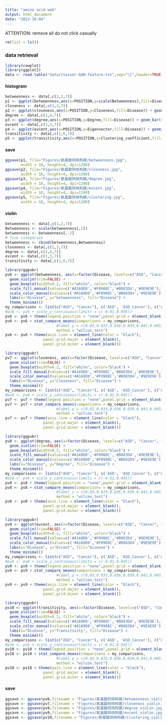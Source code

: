 ---
title: "amino acid web"
output: html_document
date: "2023-10-04"
---
ATTENTION: remove all
do not click casually
```{r}
rm(list = ls())
```


### data retrieval
```{r}
library(cowplot)
library(ggplot2)
data <- read.table("data/itasser-AAN-feature.txt",sep="\t",header=TRUE)
```

#### histogram
```{r}
betweenness <- data[,c(1,2,7)]
p1 <- ggplot(betweenness,aes(x=POSITION,y=scale(Betweenness),fill=Disease)) + geom_bar(stat = 'identity',width = 2)+xlab("Residues")+ylab("Betweenness")+ theme_cowplot() + theme(legend.position="none") + scale_fill_manual(values=c('#A1A9D0','#F0988C','#B883D4','#9E9E9E'))
closeness <- data[,c(1,3,7)]
p2 <- ggplot(closeness,aes(x=POSITION,y=Closeness,fill=Disease)) + geom_bar(stat = 'identity',width = 2)+xlab("Residues")+ylab("Closeness")+ theme_cowplot() + theme(legend.position="none") + scale_fill_manual(values=c('#A1A9D0','#F0988C','#B883D4','#9E9E9E'))
degree <- data[,c(1,4,7)]
p3 <- ggplot(degree,aes(x=POSITION,y=Degree,fill=Disease)) + geom_bar(stat = 'identity',width = 2)+xlab("Residues")+ylab("Degree")+ theme_cowplot() + theme(legend.position="none") + scale_fill_manual(values=c('#A1A9D0','#F0988C','#B883D4','#9E9E9E'))
evcent <- data[,c(1,5,7)]
p4 <- ggplot(evcent,aes(x=POSITION,y=Eigenvector,fill=Disease)) + geom_bar(stat = 'identity',width = 2)+xlab("Residues")+ylab("Eigenvector")+ theme_cowplot() + theme(legend.position="none") + scale_fill_manual(values=c('#A1A9D0','#F0988C','#B883D4','#9E9E9E'))
transitivity <- data[,c(1,6,7)]
p5 <- ggplot(transitivity,aes(x=POSITION,y=Clustering_coefficient,fill=Disease)) + geom_bar(stat = 'identity',width = 2)+xlab("Residues")+ylab("Clustering coefficient")+ theme_cowplot() + theme(legend.position="none") + scale_fill_manual(values=c('#A1A9D0','#F0988C','#B883D4','#9E9E9E'))
```

#### save
```{r}
ggsave(p1, file="Figures/氨基酸网络构建/betweenness.jpg", 
       width = 18, height=4, dpi=1200)
ggsave(p2, file="Figures/氨基酸网络构建/closeness.jpg", 
       width = 18, height=4, dpi=1200)
ggsave(p3, file="Figures/氨基酸网络构建/degree.jpg", 
       width = 18, height=4, dpi=1200)
ggsave(p4, file="Figures/氨基酸网络构建/evcent.jpg", 
       width = 18, height=4, dpi=1200)
ggsave(p5, file="Figures/氨基酸网络构建/clustering.jpg", 
       width = 18, height=4, dpi=1200)
```

#### violin
```{r}
betweenness <- data[,c(1,2,7)]
Betweenness <- scale(betweenness[,2])
betweenness <- betweenness[,-2]
# five categories
betweenness <- cbind(betweenness,Betweenness)
closeness <- data[,c(1,3,7)]
degree <- data[,c(1,4,7)]
evcent <- data[,c(1,5,7)]
transitivity <- data[,c(1,6,7)]
```

```{r}
library(ggpubr)
pv6 <- ggplot(betweenness, aes(x=factor(Disease, levels=c("ASD", "Cancer", "ASD_Cancer", "Control")), y=Betweenness, fill = Disease, color = Disease)) +
  geom_violin(trim=FALSE) +
  geom_boxplot(width=0.2, fill="white", color="black") +
  scale_fill_manual(values=c('#A1A9D0','#F0988C','#B883D4','#9E9E9E'),limits=c("ASD", "Cancer", 'ASD_Cancer', 'Control')) +
  scale_color_manual(values=c('#A1A9D0','#F0988C','#B883D4','#9E9E9E'),limits=c("ASD", "Cancer", 'ASD_Cancer', 'Control')) +
  labs(x="Disease", y="betweenness", fill="Disease") +
  theme_minimal()
my_comparisons <- list(c("ASD", "Cancer"), c('ASD', 'ASD_Cancer'), c("ASD", "Control"), c( 'Cancer','ASD_Cancer'), c('Cancer', 'Control'), c('ASD_Cancer','Control'))
#pv6 <- pv6 + scale_y_continuous(limits = c(-0.01,0.045))
pv6 <- pv6 + theme(legend.position = "none",panel.grid = element_blank())
pv6 <- pv6 + stat_compare_means(comparisons = my_comparisons,
                       #label.y = c(0.03,0.033,0.036,0.039,0.042,0.045),
                       method = "wilcox.test")
pv6 <- pv6 + theme(axis.line = element_line(color = "black"),
                 panel.grid.major = element_blank(),
                 panel.grid.minor = element_blank())

```

```{r}
library(ggpubr)
pv7 <- ggplot(closeness, aes(x=factor(Disease, levels=c("ASD", "Cancer", "ASD_Cancer", "Control")), y=Closeness, fill = Disease, color = Disease)) +
  geom_violin(trim=FALSE) +
  geom_boxplot(width=0.2, fill="white", color="black") +
  scale_fill_manual(values=c('#A1A9D0','#F0988C','#B883D4','#9E9E9E'),limits=c("ASD", "Cancer", 'ASD_Cancer', 'Control')) +
  scale_color_manual(values=c('#A1A9D0','#F0988C','#B883D4','#9E9E9E'),limits=c("ASD", "Cancer", 'ASD_Cancer', 'Control')) +
  labs(x="Disease", y="Closeness", fill="Disease") +
  theme_minimal()
my_comparisons <- list(c("ASD", "Cancer"), c('ASD', 'ASD_Cancer'), c("ASD", "Control"), c( 'Cancer','ASD_Cancer'), c('Cancer', 'Control'), c('ASD_Cancer','Control'))
#pv6 <- pv6 + scale_y_continuous(limits = c(-0.01,0.045))
pv7 <- pv7 + theme(legend.position = "none",panel.grid = element_blank())
pv7 <- pv7 + stat_compare_means(comparisons = my_comparisons,
                       #label.y = c(0.03,0.033,0.036,0.039,0.042,0.045),
                       method = "wilcox.test")
pv7 <- pv7 + theme(axis.line = element_line(color = "black"),
                 panel.grid.major = element_blank(),
                 panel.grid.minor = element_blank())

```

```{r}
library(ggpubr)
pv8 <- ggplot(degree, aes(x=factor(Disease, levels=c("ASD", "Cancer", "ASD_Cancer", "Control")), y=Degree, fill = Disease, color = Disease)) +
  geom_violin(trim=FALSE) +
  geom_boxplot(width=0.2, fill="white", color="black") +
  scale_fill_manual(values=c('#A1A9D0','#F0988C','#B883D4','#9E9E9E'),limits=c("ASD", "Cancer", 'ASD_Cancer', 'Control')) +
  scale_color_manual(values=c('#A1A9D0','#F0988C','#B883D4','#9E9E9E'),limits=c("ASD", "Cancer", 'ASD_Cancer', 'Control')) +
  labs(x="Disease", y="Degree", fill="Disease") +
  theme_minimal()
my_comparisons <- list(c("ASD", "Cancer"), c('ASD', 'ASD_Cancer'), c("ASD", "Control"), c( 'Cancer','ASD_Cancer'), c('Cancer', 'Control'), c('ASD_Cancer','Control'))
#pv6 <- pv6 + scale_y_continuous(limits = c(-0.01,0.045))
pv8 <- pv8 + theme(legend.position = "none",panel.grid = element_blank())
pv8 <- pv8 + stat_compare_means(comparisons = my_comparisons,
                       #label.y = c(0.03,0.033,0.036,0.039,0.042,0.045),
                       method = "wilcox.test")
pv8 <- pv8 + theme(axis.line = element_line(color = "black"),
                 panel.grid.major = element_blank(),
                 panel.grid.minor = element_blank())

```

```{r}
library(ggpubr)
pv9 <- ggplot(evcent, aes(x=factor(Disease, levels=c("ASD", "Cancer", "ASD_Cancer", "Control")), y=Eigenvector, fill = Disease, color = Disease)) +
  geom_violin(trim=FALSE) +
  geom_boxplot(width=0.2, fill="white", color="black") +
  scale_fill_manual(values=c('#A1A9D0','#F0988C','#B883D4','#9E9E9E'),limits=c("ASD", "Cancer", 'ASD_Cancer', 'Control')) +
  scale_color_manual(values=c('#A1A9D0','#F0988C','#B883D4','#9E9E9E'),limits=c("ASD", "Cancer", 'ASD_Cancer', 'Control')) +
  labs(x="Disease", y="Evcent", fill="Disease") +
  theme_minimal()
my_comparisons <- list(c("ASD", "Cancer"), c('ASD', 'ASD_Cancer'), c("ASD", "Control"), c( 'Cancer','ASD_Cancer'), c('Cancer', 'Control'), c('ASD_Cancer','Control'))
#pv6 <- pv6 + scale_y_continuous(limits = c(-0.01,0.045))
pv9 <- pv9 + theme(legend.position = "none",panel.grid = element_blank())
pv9 <- pv9 + stat_compare_means(comparisons = my_comparisons,
                       #label.y = c(0.03,0.033,0.036,0.039,0.042,0.045),
                       method = "wilcox.test")
pv9 <- pv9 + theme(axis.line = element_line(color = "black"),
                 panel.grid.major = element_blank(),
                 panel.grid.minor = element_blank())

```

```{r}
library(ggpubr)
pv10 <- ggplot(transitivity, aes(x=factor(Disease, levels=c("ASD", "Cancer", "ASD_Cancer", "Control")), y=Clustering_coefficient, fill = Disease, color = Disease)) +
  geom_violin(trim=FALSE) +
  geom_boxplot(width=0.2, fill="white", color="black") +
  scale_fill_manual(values=c('#A1A9D0','#F0988C','#B883D4','#9E9E9E'),limits=c("ASD", "Cancer", 'ASD_Cancer', 'Control')) +
  scale_color_manual(values=c('#A1A9D0','#F0988C','#B883D4','#9E9E9E'),limits=c("ASD", "Cancer", 'ASD_Cancer', 'Control')) +
  labs(x="Disease", y="Transitivity", fill="Disease") +
  theme_minimal()
my_comparisons <- list(c("ASD", "Cancer"), c('ASD', 'ASD_Cancer'), c("ASD", "Control"), c( 'Cancer','ASD_Cancer'), c('Cancer', 'Control'), c('ASD_Cancer','Control'))
#pv6 <- pv6 + scale_y_continuous(limits = c(-0.01,0.045))
pv10 <- pv10 + theme(legend.position = "none",panel.grid = element_blank())
pv10 <- pv10 + stat_compare_means(comparisons = my_comparisons,
                       #label.y = c(0.03,0.033,0.036,0.039,0.042,0.045),
                       method = "wilcox.test")
pv10 <- pv10 + theme(axis.line = element_line(color = "black"),
                 panel.grid.major = element_blank(),
                 panel.grid.minor = element_blank())

```


#### save
```{r}
ggsave <- ggsave(pv6,filename = "Figures/氨基酸网络构建/betweenness_violin.jpg",width = 4,height = 4,dpi = 1200)
ggsave <- ggsave(pv7,filename = "Figures/氨基酸网络构建/closeness_violin.jpg",width =4 ,height = 4,dpi = 1200)
ggsave <- ggsave(pv8,filename = "Figures/氨基酸网络构建/degree_violin.jpg",width = 4,height = 4,dpi = 1200)
ggsave <- ggsave(pv9,filename = "Figures/氨基酸网络构建/evcent_violin.jpg",width = 4,height = 4,dpi = 1200)
ggsave <- ggsave(pv10,filename = "Figures/氨基酸网络构建/clustering_violin.jpg",width = 4,height = 4,dpi = 1200)
```